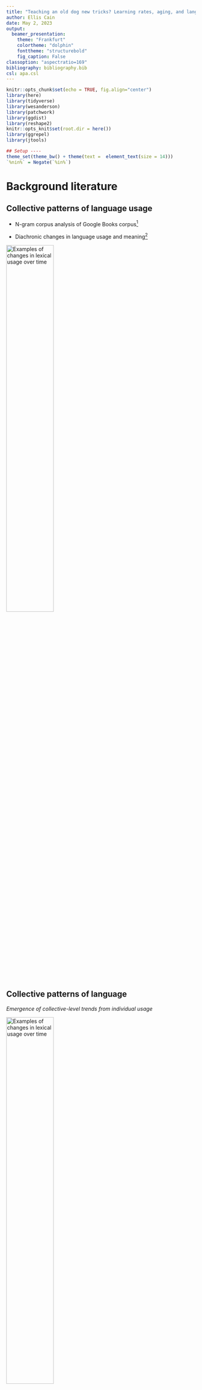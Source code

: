```yaml
---
title: "Teaching an old dog new tricks? Learning rates, aging, and language change"
author: Ellis Cain
date: May 2, 2023
output:
  beamer_presentation:
    theme: "Frankfurt"
    colortheme: "dolphin"
    fonttheme: "structurebold"
    fig_caption: False
classoption: "aspectratio=169"
bibliography: bibliography.bib
csl: apa.csl
---
```


```r
knitr::opts_chunk$set(echo = TRUE, fig.align="center")
library(here)
library(tidyverse)
library(wesanderson)
library(patchwork)
library(ggdist)
library(reshape2)
knitr::opts_knit$set(root.dir = here())
library(ggrepel)
library(jtools)
```


```r
## Setup ----
theme_set(theme_bw() + theme(text =  element_text(size = 14)))
`%nin%` = Negate(`%in%`)
```


# Background literature

## Collective patterns of language usage

<!-- :::: {.columns} -->
<!-- ::: {.column width="50%"} -->

- N-gram corpus analysis of Google Books corpus[^1]

- Diachronic changes in language usage and meaning[^2]

<!-- ::: -->
<!-- ::: {.column width="50%"} -->
\centering
![Examples of changes in lexical usage over time]("ngram_grammar_fig"){width=50%}
<!-- ::: -->
<!-- :::: -->

[^1]: [@michelQuantitativeAnalysisCulture2011]
[^2]: [@bybee2015language; @bynon1977historical]

## Collective patterns of language

<!-- :::: {.columns} -->
<!-- ::: {.column width="50%"} -->


*Emergence of collective-level trends from individual usage*

<!-- ::: -->
<!-- ::: {.column width="50%"} -->
\centering
![Examples of changes in lexical usage over time]("interaction_fig"){width=50%}
<!-- ::: -->
<!-- :::: -->

## Mechanisms of language acquisition

- Statistical learning[^3]

- Propose but verify (hypothesis testing)[^4]

- Structural inference[^5]

<!-- add more  -->

[^3]: [@smith2008infants; @yu2007rapid]
[^4]: [@trueswell2013propose]
[^5]: [@kim2019knowledge]

## Aging and learning

- Initially rely on associative / bottom-up learning

- Later shift to inferential / top-down learning

<!-- - *Make a point here* -->

# Formal model

## Overview

- Language change as interaction between individual and collective level dynamics

- Aim to explore how individual learning rates, aging, and group membership impact overall population-level patterns of language change

\pause

- Model of the usage and spread of a grammatical variant throughout a population[^7]

    - Past tense ending can be "-t" or "-ed", such as in "burnt" or "burned"
    
\centering
!["Burnt"]("ngram_burnt"){width=30%}
    
[^7]: [@troutman2008social]


## Model assumptions[^6]

1. Language learning is based on imitating others

    - E.g., individuals may learn quickly early on, but slow down as they age
    
\pause

2. There are variations in preference between individuals

    - E.g., some individuals learn more quickly than others
    
\pause

3. Language can be influenced by external factors

    - E.g., more willing to learn from in-group members
    
\pause

4. Language change has multiple stable equilibriums
    
[^6]: [@beeksma2017probabilistic]

<!-- ## Outcome patterns -->

<!-- 1. **S-shaped curve in usage patterns**: Change happens slowly, then proceeds rapidly before slowing down again. -->

<!-- 2. **Intra-speaker variation**: Change is gradual and there is a period of intra-speaker variation. -->

<!-- 3. **Categorical norms**: With competition, speakers move toward categorically using just one of the competing variants. -->

<!-- 4. **Multi-stability**: Language change can have multiple stable outcomes. *May result in dialect subgroups* -->

<!-- 5. **Threshold problem**: Initially rare variants may manage to spread through entire speech communities. -->



## Initialization: network

- Generates preferential attachment network

- Distributes grammar according to specified percentage of grammar 1

    - Two grammar variants, 0 or 1 (*burnt or burned*)

\centering
![]("example_network"){width=35%}

## Initialization: nodes

Represent language users

- State: node's current grammar preference, initialized as 0 or 1

- Age

    - Probablistic or deterministic

- Cohort: "Age group", *either 1 or 2*

- Gamma: learning rate of a given node

     - Probablistic, deterministic, or based on age

## Initialization: cohorts

- Number of cohorts (max 2) based on specified percentage

- Cohort ages can be specified

- Option for cohort-based grammar, such that the cohorts start with different percentages of grammar 1

- Willingness to listen to out-group members

## Dynamics

- Communication

    - Speaking (asynchronous)
    
    - Neighboring agents listen

- Aging

## Dynamics: speaking

- Nodes will generate an 'utterance', which is either 0 or 1 (*burnt or burned*)

- Nodes 'prefer' a discrete grammar

- Logistic curve is used when nodes produce an utterance

\centering
![]("troutman_fig6"){width=40%}

## Dynamics: listening

- Neighboring nodes will pick a grammar that will be used to interpret heard utterance

- If it matches the heard utterance

    - Update listener's state towards the heard state
    
    - Otherwise, it will update listener's state away from the heard state
    
    - Learning rate: *Gamma parameter modifies the step size*
    
- *Chance to ignore out-group*

## Dynamics: Aging

- Nodes age with each tick

- Gamma changes with age: either constant or decreasing with age

\pause

- Perseverance: how slowly gamma decays

    - Basic power law: $y = -0.05(x^{a})+0.005$
    
```r
gamma.function = function(a, b, age, constant){
    return ( constant * (age^a) + b )
}

## Normal cost curve
a.exp = 1
initial.gamma = 0.005
front.constant = 0.05

normal.cost <- data.frame(age = seq(0,1,0.01)) |> 
    mutate(gamma = gamma.function(a.exp, initial.gamma, age, front.constant),
           a = a.exp, initial = initial.gamma, constant = front.constant)

# High cost 
a.exp = 2

high.cost <- data.frame(age = seq(0,1,0.01)) |> 
    mutate(gamma = gamma.function(a.exp, initial.gamma, age, front.constant),
           a = a.exp, initial = initial.gamma, constant = front.constant)

# Higher cost 
a.exp = 3

higher.cost <- data.frame(age = seq(0,1,0.01)) |> 
    mutate(gamma = gamma.function(a.exp, initial.gamma, age, front.constant),
           a = a.exp, initial = initial.gamma, constant = front.constant)

# Low cost 
a.exp = 0.5

low.cost <- data.frame(age = seq(0,1,0.01)) |> 
    mutate(gamma = gamma.function(a.exp, initial.gamma, age, front.constant),
           a = a.exp, initial = initial.gamma, constant = front.constant)

# Lower cost 
a.exp = 0.25

lower.cost <- data.frame(age = seq(0,1,0.01)) |> 
    mutate(gamma = gamma.function(a.exp, initial.gamma, age, front.constant),
           a = a.exp, initial = initial.gamma, constant = front.constant)

df1 <- normal.cost |> 
    rbind(high.cost, higher.cost, low.cost, lower.cost) |> 
    mutate(type = "Increasing (q = 1)")

gamma.function = function(a, b, age, constant){
    return ( constant * (-age^a) + b )
}

## A as cost!!!

## Normal cost curve
a.exp = 1
initial.gamma = 0.055

normal.cost <- data.frame(age = seq(0,1,0.01)) |> 
    mutate(gamma = gamma.function(a.exp, initial.gamma, age, front.constant),
           a = a.exp, initial = initial.gamma, constant = front.constant)

# High cost 
a.exp = 2

high.cost <- data.frame(age = seq(0,1,0.01)) |> 
    mutate(gamma = gamma.function(a.exp, initial.gamma, age, front.constant),
           a = a.exp, initial = initial.gamma, constant = front.constant)

# Higher cost 
a.exp = 3

higher.cost <- data.frame(age = seq(0,1,0.01)) |> 
    mutate(gamma = gamma.function(a.exp, initial.gamma, age, front.constant),
           a = a.exp, initial = initial.gamma, constant = front.constant)

# Low cost 
a.exp = 0.5

low.cost <- data.frame(age = seq(0,1,0.01)) |> 
    mutate(gamma = gamma.function(a.exp, initial.gamma, age, front.constant),
           a = a.exp, initial = initial.gamma, constant = front.constant)

# Lower cost 
a.exp = 0.25

lower.cost <- data.frame(age = seq(0,1,0.01)) |> 
    mutate(gamma = gamma.function(a.exp, initial.gamma, age, front.constant),
           a = a.exp, initial = initial.gamma, constant = front.constant)

df2 <- normal.cost |> 
    rbind(high.cost, higher.cost, low.cost, lower.cost) |> 
    mutate(type = "Decreasing (q = -1)")

df2 |> 
    # rbind(df2) |> 
    ggplot(aes(x = age, y = gamma, group = factor(a), color = factor(a)))+
    # geom_point()+
    geom_line(linewidth = 1)+
    theme_bw()+
    xlab("Proportional age (x)")+
    ylab("Gamma")+
    scale_color_brewer(name = "Perseverance (a)", palette = 5)

rm(high.cost, higher.cost, low.cost, normal.cost, lower.cost)
```

# Results

## Impact of learning rate

```r
gvdf_proc <- read_csv(here("paper","processed_data","gvdf_proc.csv"), show_col_types = F)
gvdf <- read_csv(here("paper","processed_data","gvdf_final-only.csv"), show_col_types = F)


```


```r
ggplot(gvdf,
       aes(x = percent_grammar_1, y = mean_state_of_nodes,
           color = factor(initial_gamma),
           group = factor(initial_gamma)))+
  theme_bw()+
  xlab("Initial percentage of Grammar 1")+
  ylab("Mean state of nodes")+
  scale_color_brewer(name = "Initial gamma",# type = "qual",
                     palette = 5)+ 
  stat_summary(fun = mean, geom = "point")+
  stat_summary(fun = mean, geom = "line")+
  stat_summary(fun.data = mean_se, geom = "errorbar", width = 2)+
  geom_text(aes(x = 80, y = 0.8), label = "Grammar 1\nas majority", color = "black")+
  geom_text(aes(x = 15, y = 0.2), label = "Grammar 0\nas majority", color = "black")+
  labs(caption = "50 runs per configuration, 1000 steps total per run")
```

## Impact of learning rate

```r
ggplot(gvdf_proc, aes(x = initial_gamma, y = eq_percent,
                      group = factor(initial_gamma)))+
  xlab("Initial gamma")+
  ylab("Time to equilibrium (%)")+
  theme_bw()+
  stat_summary(fun = mean, geom = "bar", fill = "lightblue", color = "black")+
  stat_summary(fun.data = mean_se, geom = "errorbar", width = 0.001)+
  labs(caption = "50 runs per configuration, 1000 steps total per run")
```


<!-- ## Variation of learning rate amongst individual  -->

<!-- ```{r volrai_data_import, echo = F} -->
<!-- lndf2_proc <- read_csv(here("paper","processed_data","lndf2_proc.csv"), show_col_types = F) -->
<!-- lndf2 <- read_csv(here("paper","processed_data","lndf2_final-only.csv"), show_col_types = F) -->
<!-- ``` -->

<!-- ```{r plot2.1, echo = F,  warning=F, message=F, fig.height=3, fig.width = 7} -->
<!-- ggplot(lndf2, -->
<!--        aes(x = percent_grammar_1, y = mean_state_of_nodes, -->
<!--            color = factor(initial_gamma), -->
<!--            group = factor(initial_gamma)))+ -->
<!--   theme_bw()+ -->
<!--   xlab("Initial percentage of Grammar 1")+ -->
<!--   ylab("Mean state of nodes")+ -->
<!--   scale_color_brewer(name = "Initial gamma",# type = "qual", -->
<!--                      palette = 5)+  -->
<!--   stat_summary(fun = mean, geom = "point")+ -->
<!--   stat_summary(fun = mean, geom = "line")+ -->
<!--   stat_summary(fun.data = mean_se, geom = "errorbar", width = 2)+ -->
<!--   labs(caption = "Faceted by Gamma SD; 50 runs per configuration, 1000 steps total per run")+ -->
<!--   facet_wrap(~gamma_sd) -->
<!-- ``` -->

<!-- ## Variation of learning rate amongst individual  -->

<!-- ```{r plot2.2, echo = F,  warning=F, message=F, fig.height=3.5, fig.width = 7} -->
<!-- ggplot(lndf2_proc, aes(x = initial_gamma, y = eq_percent, -->
<!--                       group = factor(initial_gamma)))+ -->
<!--   xlab("Initial gamma")+ -->
<!--   ylab("Time to equilibrium (%)")+ -->
<!--   theme_bw()+ -->
<!--   stat_summary(fun = mean, geom = "bar", fill = "lightgreen", color = "black")+ -->
<!--   stat_summary(fun.data = mean_se, geom = "errorbar", width = 0.001)+ -->
<!--   labs(caption = "50 runs per configuration, 1000 steps total per run")+ -->
<!--   facet_wrap(~gamma_sd) -->
<!-- ``` -->


## Checkpoint

- Increased gamma decrease time to equilibrium, but not (systematically) affect the final outcome


<!-- ## Decrease in learning rate with age -->

<!-- ```{r dilrwa_data_import, echo = F} -->
<!-- lndf3_proc <- read_csv(here("paper","processed_data","lndf3_proc.csv"), show_col_types = F) -->
<!-- det_age <- read_csv(here("paper","processed_data","lndf3_final-only.csv"), show_col_types = F) -->
<!-- ``` -->

<!-- ```{r plot3.1, echo = F,  warning=F, message=F, fig.height=3, fig.width = 7} -->
<!-- det_age |>  -->
<!--   ggplot(aes(x = percent_grammar_1, y = mean_state_of_nodes, -->
<!--              color = factor(graph_group, levels = c("Deterministic", "Probabilistic (SD = 30)", "Probabilistic (SD = 50)", "Probabilistic (SD = 100)")), -->
<!--              group = factor(graph_group, levels = c("Deterministic", "Probabilistic (SD = 30)", "Probabilistic (SD = 50)", "Probabilistic (SD = 100)"))))+ -->
<!--   theme_bw()+ -->
<!--   xlab("Initial percentage of Grammar 1")+ -->
<!--   ylab("Mean state of nodes")+ -->
<!--   scale_color_brewer(name = "Age type", type = "qual", -->
<!--                      palette = 2)+ -->
<!--   stat_summary(fun = mean, geom = "point")+ -->
<!--   stat_summary(fun = mean, geom = "line")+ -->
<!--   stat_summary(fun.data = mean_se, geom = "errorbar", width = 2)+ -->
<!--   labs(caption = "50 runs per configuration, 1000 steps total per run") -->
<!-- ``` -->

<!-- ## Decrease in learning rate with age -->

<!-- ```{r plot3.2, echo = F,  warning=F, message=F, fig.height=3.5, fig.width = 7} -->
<!-- lndf3_proc <- lndf3_proc |>  -->
<!--   mutate(graph_group = if_else(deterministic_age == T, -->
<!--                                "Deterministic", -->
<!--                                if_else(deterministic_age == F & age_sd == 30, -->
<!--                                        "Probabilistic (SD = 30)", -->
<!--                                        if_else(deterministic_age == F & age_sd == 50, -->
<!--                                                "Probabilistic (SD = 50)", -->
<!--                                                if_else(deterministic_age == F & age_sd == 100, -->
<!--                                                        "Probabilistic (SD = 100)", -->
<!--                                                        "N/A"))))) -->

<!-- ggplot(lndf3_proc, aes(x = factor(graph_group, levels = c("Deterministic", "Probabilistic (SD = 30)", "Probabilistic (SD = 50)", "Probabilistic (SD = 100)")), -->
<!--                        y = eq_percent))+ -->
<!--   xlab("Deterministic age?")+ -->
<!--   ylab("Time to equilibrium (%)")+ -->
<!--   theme_bw()+ -->
<!--   stat_summary(fun = mean, geom = "bar", fill = "darkgreen", color = "black")+ -->
<!--   stat_summary(fun.data = mean_se, geom = "errorbar", width = 0.25)+ -->
<!--   labs(caption = "50 runs per configuration, 1000 steps total per run") -->
<!-- ``` -->

## Variation of speed of decrease (perseverance)

```r
vgp_proc <- read_csv(here("paper","processed_data","vgp_proc.csv"), show_col_types = F)
vgp <- read_csv(here("paper","processed_data","vgp_final-only.csv"), show_col_types = F)
```

```r
ggplot(vgp,
       aes(x = percent_grammar_1, y = mean_state_of_nodes,
           color = factor(perseverance),
           group = factor(perseverance)))+
  theme_bw()+
  xlab("Initial percentage of Grammar 1")+
  ylab("Mean state of nodes")+
  scale_color_brewer(name = "Perseverance",# type = "qual",
                     palette = 5)+ 
  stat_summary(fun = mean, geom = "point")+
  stat_summary(fun = mean, geom = "line")+
  stat_summary(fun.data = mean_se, geom = "errorbar", width = 2)+
  labs(caption = "50 runs per configuration, 1000 steps total per run")

```

## Variation of speed of decrease (perseverance)

```r
ggplot(vgp_proc, aes(x = factor(perseverance), y = eq_percent,
                       group = factor(perseverance)))+
  xlab("Perseverance of learning")+
  ylab("Time to equilibrium")+
  theme_bw()+
  stat_summary(fun = mean, geom = "bar", fill = "turquoise", color = "black")+
  stat_summary(fun.data = mean_se, geom = "errorbar", width = 0.25)+
  labs(caption = "50 runs per configuration, 1000 steps total per run")
```

## Checkpoint

- Gamma impacts time to equilibrium (TTE)

- No difference in TTE when perseverance is > 0.5

## Two age cohorts

```r
tcg_proc <- read_csv(here("paper","processed_data","tcg_proc.csv"), show_col_types = F)
tcg_group_proc <- read_csv(here("paper","processed_data","tcg_group_proc.csv"), show_col_types = F)
tcg <- read_csv(here("paper","processed_data","tcg_final-only.csv"), show_col_types = F)
tcg_group <- read_csv(here("paper","processed_data","tcg_final-only-by-cohort.csv"), show_col_types = F)
```

```r
ggplot(tcg |> 
         filter(step == 1000),
       aes(x = percent_grammar_1, y = mean_state_of_nodes,
           color = factor(percent_cohort2),
           group = factor(percent_cohort2)))+
  theme_bw()+
  xlab("Initial percentage of Grammar 1")+
  ylab("Mean state of nodes")+
  scale_color_brewer(name = "Cohort 2 percent",# type = "qual",
                     palette = 5)+ 
  stat_summary(fun = mean, geom = "point")+
  stat_summary(fun = mean, geom = "line")+
  stat_summary(fun.data = mean_se, geom = "errorbar", width = 2)+
  labs(caption = "Faceted by Cohort 2 age; 50 runs per configuration, 1000 steps total per run")+
  facet_grid(~cohort2_age)
```


## Two age cohorts

```r
ggplot(tcg_proc, aes(x = factor(percent_cohort2), y = eq_percent,
                     fill = factor(cohort2_age),
                     group = factor(percent_cohort2)))+
  xlab("Cohort 2 percentage")+
  ylab("Time to equilibrium")+
  theme_bw()+
  stat_summary(fun = mean, geom = "bar", color = "black")+
  scale_fill_brewer(name = "Group 2 age", type = "qual",
                     palette = 1)+ 
  stat_summary(fun.data = mean_se, geom = "errorbar", width = 0.25)+
  labs(caption = "Faceted by cohort 2 age; 50 runs per configuration, 1000 steps total per run")+
  theme(legend.position = "none")+
  facet_grid(~cohort2_age)
```

## Two age cohorts: group equilibria

```r
tcg |> 
  filter(step == 1000) |> 
  select(c(percent_grammar_1, percent_cohort2, 
           cohort2_age, cohort1_state, cohort2_state)) |> 
  pivot_longer(cols = c(cohort1_state, cohort2_state), 
               values_to = "mean_state_of_nodes") |> 
  mutate(name = if_else(name == "cohort1_state", "Cohort 1", "Cohort 2")) |> 
  ggplot(aes(x = percent_grammar_1, y = mean_state_of_nodes,
           color = factor(percent_cohort2),
           group = factor(percent_cohort2)))+
  theme_bw()+
  xlab("Initial percentage of Grammar 1")+
  ylab("Mean state of nodes")+
  scale_color_brewer(name = "Group 2 percent",# type = "qual",
                     palette = 5)+ 
  stat_summary(fun = mean, geom = "point")+
  stat_summary(fun = mean, geom = "line")+
  stat_summary(fun.data = mean_se, geom = "errorbar", width = 2)+
  labs(caption = "50 runs per configuration, 1000 steps total per run")+
  facet_grid(name~cohort2_age)
```

## Two age cohorts: group equilibria

```r
ggplot(tcg_group_proc |> 
         mutate(type = if_else(type == "cohort1_equilibrium", "Cohort 1", "Cohort 2")) ,
       aes(x = factor(percent_cohort2), y = eq_percent,
                     fill = factor(cohort2_age),
                     group = factor(percent_cohort2)))+
  xlab("Cohort 2 percentage")+
  ylab("Time to equilibrium")+
  theme_bw()+
  stat_summary(fun = mean, geom = "bar", color = "black")+
  scale_fill_brewer(name = "Group 2 age", type = "qual",
                    palette = 1)+ 
  stat_summary(fun.data = mean_se, geom = "errorbar", width = 0.25)+
  labs(caption = "Faceted by cohort 2 age; 50 runs per configuration, 1000 steps total per run")+
  facet_grid(type~cohort2_age)+
  theme(legend.position = "none")
```

## Checkpoint

- Gamma impacts time to equilibrium (TTE)

- No difference in TTE when perseverance is > 0.5

- Older cohort slows down TTE

- As the age gap increases, the impact on TTE increases as well



## Cohort-based grammar: Only Cohort 2 has grammar 1

```r
vgg_g1v <- read_csv(here("paper","processed_data","vgg_types_group1_variation.csv"), show_col_types = F)
vgg_g2v <- read_csv(here("paper","processed_data","vgg_types_group2_variation.csv"), show_col_types = F)
```

```r
ggplot(vgg_g2v, aes(x = type, y = final_state, group = type, fill = type, color = type))+
  xlab("Type")+
  ylab("Mean state")+
  theme_bw()+
  geom_violin()+
  # geom_density()+
  # geom_bar(stat = "bin", bins = 10, position = position_dodge())+
  labs(caption = "Gamma decreases at constant rate; Cohort 1 does not have grammar 1; 50% Cohort 2; 50 runs per configuration, 1000 steps total per run")+
  facet_grid(~c2_percent_grammar_1)+
  theme(legend.position = "none",
        axis.text.x = element_text(size = 6))
```



## Cohort-based grammar: Only Cohort 1 has grammar 1

```r
ggplot(vgg_g1v, aes(x = type, y = final_state, group = type, fill = type, color = type))+
  xlab("Time to equilibrium")+
  theme_bw()+
  geom_violin()+
  # geom_density()+
  # geom_bar(stat = "bin", bins = 10, position = position_dodge())+
  labs(caption = "Gamma decreases at constant rate; Cohort 2 does not have grammar 1; 50% Cohort 2; 50 runs per configuration, 1000 steps total per run")+
  facet_grid(~c1_percent_grammar_1)+
  theme(legend.position = "none",
        axis.text.x = element_text(size = 6))

```


## Checkpoint

- Gamma impacts time to equilibrium (TTE)

- No difference in TTE when perseverance is > 0.5

- Older cohort slows down TTE, exacerbated by increased age gap

- Reservoir? When grammar varies only in the older cohort, their initial starting percentage will draw the younger cohort

- Innovator: when grammar varies only in the younger cohort, 
However, when cohort 2 does not use grammar 1, cohort 1 starts with increasingly higher percentages of using grammar 1, they themselves may end up with using grammar 1 more, but it does not drive the overall group usage.

## Cohort preference

```r
pref_proc <- read_csv(here("paper","processed_data","preference_proc.csv"), show_col_types = F)
pref_types <- read_csv(here("paper","processed_data","preference_final_state.csv"), show_col_types = F)
```

```r
ggplot(pref_types, aes(x = percent_grammar_1, y = final_state,
             color = factor(chance_listen_to_outgroup),
             group = factor(chance_listen_to_outgroup)))+
  theme_bw()+
  xlab("Initial percent of grammar 1")+
  ylab("Final state")+
  scale_color_brewer(name = "Willingness to\nlisten to outgroup", type = "div",
                     palette = 2)+ 
  # scale_shape_manual(name = "type", values = c(14, 15, 16))+
  # geom_point(alpha = 0.5)+
  stat_summary(fun.data = mean_se, geom = "errorbar", width = 2)+
  stat_summary(fun = mean, geom = "point", size = 2)+
  stat_summary(fun = mean, geom = "line")+
  # ggtitle("Different starting percentages")+
  labs(caption = "50 runs per configuration, 1000 steps total per run")+
  facet_grid(~factor(type))

```

## Cohort preference

```r
ggplot(pref_proc, aes(x = percent_grammar_1, y = eq_percent,
                           color = factor(chance_listen_to_outgroup),
                           group = factor(chance_listen_to_outgroup)))+
  xlab("Percent grammar 1")+
  ylab("Time to equilibrium (%)")+
  theme_bw()+
  stat_summary(fun.data = mean_se, geom = "errorbar", width = 2)+
  stat_summary(fun = mean, geom = "point", size = 2)+
  stat_summary(fun = mean, geom = "line")+
  scale_color_brewer(name = "Willingness to\nlisten to outgroup", type = "div",
                    palette = 1)+ 
  labs(caption = "50 runs per configuration, 1000 steps total per run")

```

## Checkpoint

- Increased gamma speeds up when equilibrium is reached, but not the final outcome; modulated by perseverance

- Older cohort delays equilibrium

- "Innovator" and "Reservoir" groups

- Group preference will delay the equilibrium, and slightly impact equilibrium value

##

## References